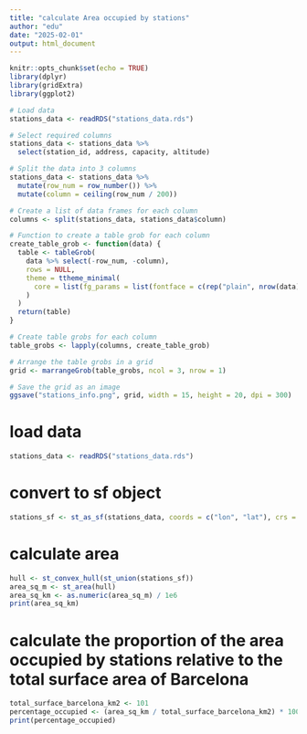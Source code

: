 ```yaml
---
title: "calculate Area occupied by stations"
author: "edu"
date: "2025-02-01"
output: html_document
---
```


```r
knitr::opts_chunk$set(echo = TRUE)
library(dplyr)
library(gridExtra)
library(ggplot2)

# Load data
stations_data <- readRDS("stations_data.rds")

# Select required columns
stations_data <- stations_data %>%
  select(station_id, address, capacity, altitude)

# Split the data into 3 columns
stations_data <- stations_data %>%
  mutate(row_num = row_number()) %>%
  mutate(column = ceiling(row_num / 200))

# Create a list of data frames for each column
columns <- split(stations_data, stations_data$column)

# Function to create a table grob for each column
create_table_grob <- function(data) {
  table <- tableGrob(
    data %>% select(-row_num, -column),
    rows = NULL,
    theme = ttheme_minimal(
      core = list(fg_params = list(fontface = c(rep("plain", nrow(data) * 3), "bold")))
    )
  )
  return(table)
}

# Create table grobs for each column
table_grobs <- lapply(columns, create_table_grob)

# Arrange the table grobs in a grid
grid <- marrangeGrob(table_grobs, ncol = 3, nrow = 1)

# Save the grid as an image
ggsave("stations_info.png", grid, width = 15, height = 20, dpi = 300)
```

# load data
```r
stations_data <- readRDS("stations_data.rds")
```


# convert to sf object
```r
stations_sf <- st_as_sf(stations_data, coords = c("lon", "lat"), crs = 4326)
```

# calculate area
```r
hull <- st_convex_hull(st_union(stations_sf))
area_sq_m <- st_area(hull)
area_sq_km <- as.numeric(area_sq_m) / 1e6
print(area_sq_km)
```


# calculate the proportion of the area occupied by stations relative to the total surface area of Barcelona
```r
total_surface_barcelona_km2 <- 101
percentage_occupied <- (area_sq_km / total_surface_barcelona_km2) * 100
print(percentage_occupied)
```

